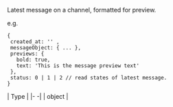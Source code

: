 Latest message on a channel, formatted for preview.

e.g.

```
{
 created_at: '' ,
 messageObject: { ... },
 previews: {
   bold: true,
   text: 'This is the message preview text'
 },
 status: 0 | 1 | 2 // read states of latest message.
}
```


| Type |
|- -|
| object | <!-- TODO: Add a link here -->